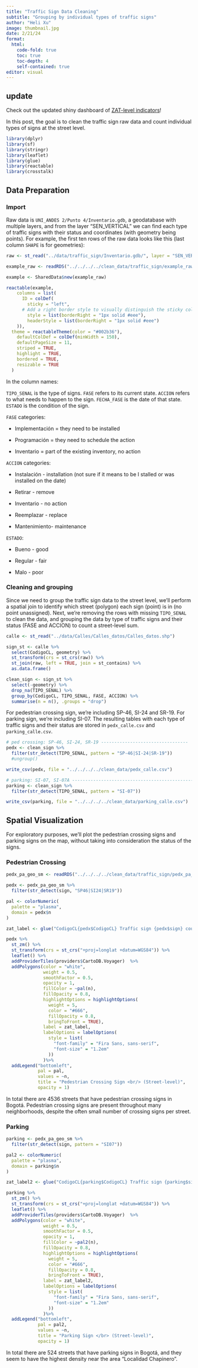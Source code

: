 ```yaml
---
title: "Traffic Sign Data Cleaning"
subtitle: "Grouping by individual types of traffic signs"
author: "Heli Xu"
image: thumbnail.jpg
date: 2/21/24
format: 
  html:
    code-fold: true
    toc: true
    toc-depth: 4
    self-contained: true
editor: visual
---
```


::: {.callout-tip}
## update
Check out the updated shiny dashboard of [ZAT-level indicators](https://heli-xu.shinyapps.io/zat-indicator/)!
:::


In this post, the goal is to clean the traffic sign raw data and count individual types of signs at the street level.

```r
library(dplyr)
library(sf)
library(stringr)
library(leaflet)
library(glue)
library(reactable)
library(crosstalk)
```

## Data Preparation

### Import

Raw data is `UNI_ANDES 2/Punto 4/Inventario.gdb`, a geodatabase with multiple layers, and from the layer "SEN_VERTICAL" we can find each type of traffic signs with their status and coordinates (with geometry being points). For example, the first ten rows of the raw data looks like this (last column `SHAPE` is for geometries):

```r
raw <- st_read("../data/traffic_sign/Inventario.gdb/", layer = "SEN_VERTICAL")
```

```r
example_raw <- readRDS("../../../../clean_data/traffic_sign/example_raw.rds")

example <- SharedData$new(example_raw)

reactable(example, 
    columns = list(
      ID = colDef(
        sticky = "left",
      # Add a right border style to visually distinguish the sticky column
        style = list(borderRight = "1px solid #eee"),
        headerStyle = list(borderRight = "1px solid #eee")
    )),
  theme = reactableTheme(color = "#002b36"),
    defaultColDef = colDef(minWidth = 150),
    defaultPageSize = 11,
    striped = TRUE,
    highlight = TRUE,
    bordered = TRUE,
    resizable = TRUE
  )
```

In the column names:

`TIPO_SENAL` is the type of signs. `FASE` refers to its current state. `ACCION` refers to what needs to happen to the sign. `FECHA_FASE` is the date of that state. `ESTADO` is the condition of the sign. 

`FASE` categories:

-   Implementación = they need to be installed

-   Programación = they need to schedule the action 

-   Inventario = part of the existing inventory, no action

`ACCION` categories:

-   Instalación - installation (not sure if it means to be I stalled or was installed on the date)

-   Retirar - remove

-   Inventario - no action

-   Reemplazar - replace 

-   Mantenimiento- maintenance 

`ESTADO`:

-   Bueno - good

-   Regular - fair

-   Malo - poor

### Cleaning and grouping

Since we need to group the traffic sign data to the street level, we'll perform a spatial join to identify which street (polygon) each sign (point) is in (no point unassigned). Next, we're removing the rows with missing `TIPO_SENAL` to clean the data, and grouping the data by type of traffic signs and their status (FASE and ACCION) to count a street-level sum.

```r
calle <- st_read("../data/Calles/Calles_datos/Calles_datos.shp")

sign_st <- calle %>% 
  select(CodigoCL, geometry) %>% 
  st_transform(crs = st_crs(raw)) %>% 
  st_join(raw, left = TRUE, join = st_contains) %>% 
  as.data.frame()

clean_sign <- sign_st %>% 
  select(-geometry) %>% 
  drop_na(TIPO_SENAL) %>% 
  group_by(CodigoCL, TIPO_SENAL, FASE, ACCION) %>% 
  summarise(n = n(), .groups = "drop") 
```

For pedestrian crossing sign, we're including SP-46, SI-24 and SR-19. For parking sign, we're including SI-07. The resulting tables with each type of traffic signs and their status are stored in `pedx_calle.csv` and `parking_calle.csv`.

```r
# ped crossing: SP-46, SI-24, SR-19 ---------------------------------
pedx <- clean_sign %>% 
  filter(str_detect(TIPO_SENAL, pattern = "SP-46|SI-24|SR-19")) 
  #ungroup()

write_csv(pedx, file = "../../../../clean_data/pedx_calle.csv")

# parking: SI-07, SI-07A -----------------------------------------------
parking <- clean_sign %>% 
  filter(str_detect(TIPO_SENAL, pattern = "SI-07"))

write_csv(parking, file = "../../../../clean_data/parking_calle.csv")
```

## Spatial Visualization

For exploratory purposes, we'll plot the pedestrian crossing signs and parking signs on the map, without taking into consideration the status of the signs.

### Pedestrian Crossing

```r
pedx_pa_geo_sm <- readRDS("../../../../clean_data/traffic_sign/pedx_pa_geo_sm.rds")

pedx <- pedx_pa_geo_sm %>% 
  filter(str_detect(sign, "SP46|SI24|SR19"))

pal <- colorNumeric(
  palette = "plasma",
  domain = pedx$n
)

zat_label <- glue("CodigoCL{pedx$CodigoCL} Traffic sign {pedx$sign} count: {pedx$n}")

pedx %>% 
  st_zm() %>%
  st_transform(crs = st_crs("+proj=longlat +datum=WGS84")) %>%
  leaflet() %>%
  addProviderTiles(providers$CartoDB.Voyager)  %>%
  addPolygons(color = "white", 
              weight = 0.5,
              smoothFactor = 0.5,
              opacity = 1,
              fillColor = ~pal(n),
              fillOpacity = 0.8,
              highlightOptions = highlightOptions(
                weight = 5,
                color = "#666",
                fillOpacity = 0.8,
                bringToFront = TRUE),
              label = zat_label,
              labelOptions = labelOptions(
                style = list(
                  "font-family" = "Fira Sans, sans-serif",
                  "font-size" = "1.2em"
                ))
              )%>% 
  addLegend("bottomleft",
            pal = pal,
            values = ~n,
            title = "Pedestrian Crossing Sign <br/> (Street-level)",
            opacity = 1)
```

In total there are 4536 streets that have pedestrian crossing signs in Bogotá. Pedestrian crossing signs are present throughout many neighborhoods, despite the often small number of crossing signs per street.

### Parking

```r
parking <- pedx_pa_geo_sm %>% 
  filter(str_detect(sign, pattern = "SI07"))

pal2 <- colorNumeric(
  palette = "plasma",
  domain = parking$n
)

zat_label2 <- glue("CodigoCL{parking$CodigoCL} Traffic sign {parking$sign} count: {parking$n}")

parking %>% 
  st_zm() %>%
  st_transform(crs = st_crs("+proj=longlat +datum=WGS84")) %>%
  leaflet() %>%
  addProviderTiles(providers$CartoDB.Voyager)  %>%
  addPolygons(color = "white", 
              weight = 0.5,
              smoothFactor = 0.5,
              opacity = 1,
              fillColor = ~pal2(n),
              fillOpacity = 0.8,
              highlightOptions = highlightOptions(
                weight = 5,
                color = "#666",
                fillOpacity = 0.8,
                bringToFront = TRUE),
              label = zat_label2,
              labelOptions = labelOptions(
                style = list(
                  "font-family" = "Fira Sans, sans-serif",
                  "font-size" = "1.2em"
                ))
              )%>% 
  addLegend("bottomleft",
            pal = pal2,
            values = ~n,
            title = "Parking Sign </br> (Street-level)",
            opacity = 1)
```

In total there are 524 streets that have parking signs in Bogotá, and they seem to have the highest density near the area "Localidad Chapinero".
